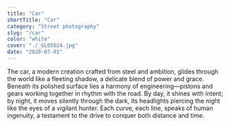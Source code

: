 ```yaml
---
title: "Car"
shortTitle: "Car"
category: "Street photography"
slug: "/car"
color: "white"
cover: "./_GL05024.jpg"
date: "2020-07-01"
---
```


The car, a modern creation crafted from steel and ambition, glides through the world like a fleeting shadow, a delicate blend of power and grace. Beneath its polished surface lies a harmony of engineering—pistons and gears working together in rhythm with the road. By day, it shines with intent; by night, it moves silently through the dark, its headlights piercing the night like the eyes of a vigilant hunter. Each curve, each line, speaks of human ingenuity, a testament to the drive to conquer both distance and time.

